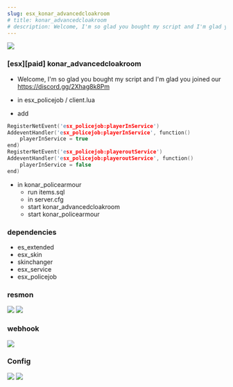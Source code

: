 ```yaml
---
slug: esx_konar_advancedcloakroom
# title: konar_advancedcloakroom
# description: Welcome, I'm so glad you bought my script and I'm glad you joined our discord https://discord.gg/Q6VpZTueKF
---
```

![](https://media.discordapp.net/attachments/923389102890549278/1072121769873395763/advance_cloak_room.png)


### [esx][paid] konar_advancedcloakroom
* Welcome, I'm so glad you bought my script and I'm glad you joined our https://discord.gg/2Xhag8k8Pm

* in esx_policejob / client.lua

* add

```c
RegisterNetEvent('esx_policejob:playerInService')
AddeventHandler('esx_policejob:playerInService', function()
	playerInService = true
end)
RegisterNetEvent('esx_policejob:playeroutService')
AddeventHandler('esx_policejob:playeroutService', function()
	playerInService = false
end)
```  


* in konar_policearmour 
    * run items.sql
    * in server.cfg
    * start konar_advancedcloakroom
    * start konar_policearmour

### dependencies
* es_extended
* esx_skin
* skinchanger
* esx_service
* esx_policejob

### resmon
![](https://cdn.discordapp.com/attachments/824968307400507422/1071877719928881212/image.png)
![](https://media.discordapp.net/attachments/824968307400507422/1071877802648928317/image.png?width=914&height=21)

### webhook
![](https://media.discordapp.net/attachments/824968307400507422/1071873356619591871/image.png?width=501&height=665)

### Config
![](https://media.discordapp.net/attachments/824968307400507422/1071859809864921229/image.png?width=737&height=666)
![](https://media.discordapp.net/attachments/824968307400507422/1071861738586255400/image.png?width=783&height=666)
